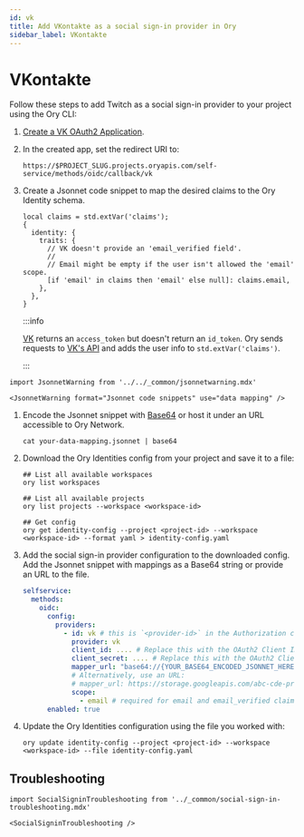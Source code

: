 ```yaml
---
id: vk
title: Add VKontakte as a social sign-in provider in Ory
sidebar_label: VKontakte
---
```


# VKontakte

Follow these steps to add Twitch as a social sign-in provider to your project using the Ory CLI:

1. [Create a VK OAuth2 Application](https://vk.com/apps?act=manage).
2. In the created app, set the redirect URI to:

   ```shell
   https://$PROJECT_SLUG.projects.oryapis.com/self-service/methods/oidc/callback/vk
   ```

3. Create a Jsonnet code snippet to map the desired claims to the Ory Identity schema.

   ```jsonnet
   local claims = std.extVar('claims');
   {
     identity: {
       traits: {
         // VK doesn't provide an 'email_verified field'.
         //
         // Email might be empty if the user isn't allowed the 'email' scope.
         [if 'email' in claims then 'email' else null]: claims.email,
       },
     },
   }
   ```

   :::info

   [VK](https://vk.com/dev/authcode_flow_user) returns an `access_token` but doesn't return an `id_token`. Ory sends requests to
   [VK's API](https://vk.com/dev/users.get) and adds the user info to `std.extVar('claims')`.

   :::

```mdx-code-block
import JsonnetWarning from '../../_common/jsonnetwarning.mdx'

<JsonnetWarning format="Jsonnet code snippets" use="data mapping" />
```

1. Encode the Jsonnet snippet with [Base64](https://www.base64encode.org/) or host it under an URL accessible to Ory Network.

   ```shell
   cat your-data-mapping.jsonnet | base64
   ```

2. Download the Ory Identities config from your project and save it to a file:

   ```shell
   ## List all available workspaces
   ory list workspaces

   ## List all available projects
   ory list projects --workspace <workspace-id>

   ## Get config
   ory get identity-config --project <project-id> --workspace <workspace-id> --format yaml > identity-config.yaml
   ```

3. Add the social sign-in provider configuration to the downloaded config. Add the Jsonnet snippet with mappings as a Base64
   string or provide an URL to the file.

   ```yaml
   selfservice:
     methods:
       oidc:
         config:
           providers:
             - id: vk # this is `<provider-id>` in the Authorization callback URL. DO NOT CHANGE IT ONCE SET!
               provider: vk
               client_id: .... # Replace this with the OAuth2 Client ID provided by VK app
               client_secret: .... # Replace this with the OAuth2 Client Secret provided by VK app
               mapper_url: "base64://{YOUR_BASE64_ENCODED_JSONNET_HERE}"
               # Alternatively, use an URL:
               # mapper_url: https://storage.googleapis.com/abc-cde-prd/9cac9717f007808bf17f22ce7f4295c739604b183f05ac4afb4
               scope:
                 - email # required for email and email_verified claims in the near future
         enabled: true
   ```

4. Update the Ory Identities configuration using the file you worked with:

   ```shell
   ory update identity-config --project <project-id> --workspace <workspace-id> --file identity-config.yaml
   ```

## Troubleshooting

```mdx-code-block
import SocialSigninTroubleshooting from '../_common/social-sign-in-troubleshooting.mdx'

<SocialSigninTroubleshooting />
```

